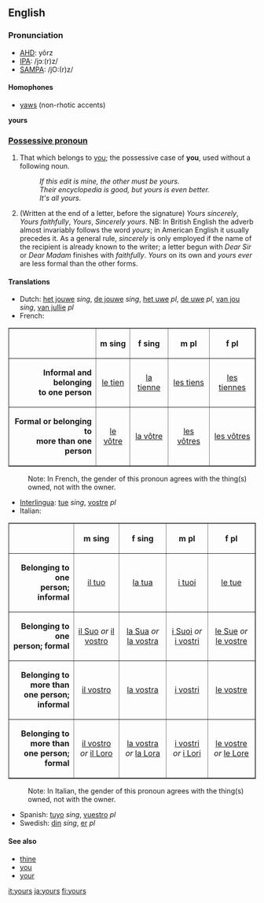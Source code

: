 ==English==
===Pronunciation===
*[[w:AHD|AHD]]: yôrz
*[[w:IPA|IPA]]: /jɔː(r)z/
*[[w:SAMPA|SAMPA]]: /jO:(r)z/

====Homophones====
*[[yaws]] (non-rhotic accents)

'''yours'''

===[[Possessive pronoun]]===

#That which belongs to [[you]]; the possessive case of '''you''', used without a following noun.
#:''If this edit is mine, the other must be yours.'' 
#:''Their encyclopedia is good, but yours is even better.''
#:''It's all yours.''
#(Written at the end of a letter, before the signature) ''Yours sincerely'', ''Yours faithfully'', ''Yours'', ''Sincerely yours''.  NB: In British English the adverb almost invariably follows the word ''yours''; in American English it usually precedes it.  As a general rule, ''sincerely'' is only employed if the name of the recipient is already known to the writer; a letter begun with ''Dear Sir'' or ''Dear Madam'' finishes with ''faithfully''.  ''Yours'' on its own and ''yours ever'' are less formal than the other forms.

====Translations====

*Dutch: [[het jouwe]] ''sing'', [[de jouwe]] ''sing'', [[het uwe]] ''pl'', [[de uwe]] ''pl'', [[van jou]] ''sing'', [[van jullie]] ''pl''
*French:
<table border="1" cellpadding="5" align=CENTER>
<tr>
<th> </th>
<th ALIGN=CENTER> m sing </th>
<th ALIGN=CENTER> f sing </th>
<th ALIGN=CENTER> m pl </th>
<th ALIGN=CENTER> f pl </th>
</tr>

<tr>
<td ALIGN=RIGHT> <b>Informal and belonging<br>to one person</b> </td>
<td ALIGN=CENTER> [[le tien]] </td>
<td ALIGN=CENTER> [[la tienne]] </td>
<td ALIGN=CENTER> [[les tiens]] </td>
<td ALIGN=CENTER> [[les tiennes]] </td>
</tr>

<tr>
<td ALIGN=RIGHT> <b>Formal or belonging to<br>more than one person</b> </td>
<td ALIGN=CENTER> [[le vôtre]] </td>
<td ALIGN=CENTER> [[la vôtre]] </td>
<td ALIGN=CENTER> [[les vôtres]] </td>
<td ALIGN=CENTER> [[les vôtres]] </td>
</tr>
</table>
:Note: In French, the gender of this pronoun agrees with the thing(s) owned, not with the owner. 
*[[Interlingua]]: [[tue]] ''sing'', [[vostre]] ''pl''
*Italian:
<table border="1" cellpadding="5" align=CENTER>
<tr>
<th> </th>
<th ALIGN=CENTER> m sing </th>
<th ALIGN=CENTER> f sing </th>
<th ALIGN=CENTER> m pl </th>
<th ALIGN=CENTER> f pl </th>
</tr>

<tr>
<td ALIGN=RIGHT> <b>Belonging to one<br>person; informal</b> </td>
<td ALIGN=CENTER> [[il tuo]] </td>
<td ALIGN=CENTER> [[la tua]] </td>
<td ALIGN=CENTER> [[i tuoi]] </td>
<td ALIGN=CENTER> [[le tue]] </td>
</tr>

<tr>
<td ALIGN=RIGHT> <b>Belonging to one<br>person; formal</b> </td>
<td ALIGN=CENTER> [[il Suo]] ''or'' [[il vostro]] </td>
<td ALIGN=CENTER> [[la Sua]] ''or'' [[la vostra]] </td>
<td ALIGN=CENTER> [[i Suoi]] ''or'' [[i vostri]] </td>
<td ALIGN=CENTER> [[le Sue]] ''or'' [[le vostre]] </td>
</tr>

<tr>
<td ALIGN=RIGHT> <b>Belonging to more than<br>one person; informal</b> </td>
<td ALIGN=CENTER> [[il vostro]] </td>
<td ALIGN=CENTER> [[la vostra]] </td>
<td ALIGN=CENTER> [[i vostri]] </td>
<td ALIGN=CENTER> [[le vostre]] </td>
</tr>

<tr>
<td ALIGN=RIGHT> <b>Belonging to more than<br>one person; formal</b> </td>
<td ALIGN=CENTER> [[il vostro]] ''or'' [[il Loro]]</td>
<td ALIGN=CENTER> [[la vostra]] ''or'' [[la Lora]] </td>
<td ALIGN=CENTER> [[i vostri]] ''or'' [[i Lori]] </td>
<td ALIGN=CENTER> [[le vostre]] ''or'' [[le Lore]] </td>
</tr>

</table>
:Note: In Italian, the gender of this pronoun agrees with the thing(s) owned, not with the owner. 
*Spanish: [[tuyo]] ''sing'', [[vuestro]] ''pl''
*Swedish: [[din]] ''sing'', [[er]] ''pl''

====See also====
*[[thine]]
*[[you]]
*[[your]]

[[it:yours]]
[[ja:yours]]
[[fi:yours]]